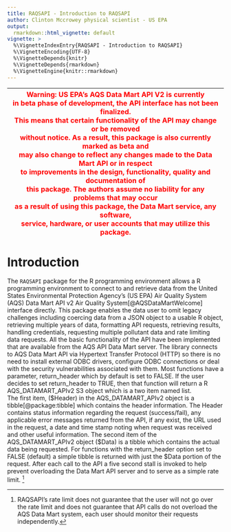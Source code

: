 ```yaml
---
title: RAQSAPI - Introduction to RAQSAPI
author: Clinton Mccrowey physical scientist - US EPA
output:
  rmarkdown::html_vignette: default
vignette: >
  %\VignetteIndexEntry{RAQSAPI - Introduction to RAQSAPI}
  %\VignetteEncoding{UTF-8}
  %\VignetteDepends{knitr}
  %\VignetteDepends{rmarkdown}
  %\VignetteEngine{knitr::rmarkdown}
---
```


| <span style="color:red"> Warning: US EPA's AQS Data Mart API V2 is currently \
in beta phase of development, the API interface has not been finalized. \
This means that certain functionality of the API may change or be removed \
without notice. As a result, this package is also currently marked as beta and \
may also change to reflect any changes made to the Data Mart API or in respect \
to improvements in the design, functionality, quality and documentation of \
this package. The authors assume no liability for any problems that may occur \
as a result of using this package, the Data Mart service, any software, \
service, hardware, or user accounts that may utilize this package. </span> |
| -- |

# Introduction

The `RAQSAPI` package for the R programming environment allows a R programming
  environment to connect to and retrieve data from the United States
  Environmental Protection Agency's (US EPA) Air Quality System (AQS) Data Mart
  API v2 Air Quality System[@AQSDataMartWelcome]
  interface directly. This package enables the data user to omit legacy
  challenges including coercing data from a JSON object to a usable R object,
  retrieving multiple years of data, formatting API requests, retrieving
  results, handling credentials, requesting multiple pollutant data and rate
  limiting data requests. All the basic functionality of the API have been
  implemented that are available from the AQS API Data Mart server. The library
  connects to AQS Data Mart API via Hypertext Transfer Protocol (HTTP) so there
  is no need to install external ODBC drivers, configure ODBC connections or
  deal with the security vulnerabilities associated with them. Most functions
  have a parameter, return_header which by default is set to FALSE. If the user
  decides to set return_header to TRUE, then that function will return a R
  AQS_DATAMART_APIv2 S3 object which is a two item named list.  
  The first item, (\$Header) in the AQS_DATAMART_APIv2 object is a
  tibble[@package:tibble] 
  which contains the header information. The Header contains status
  information regarding the request (success/fail), any applicable error
  messages returned from the API, if any exist, the URL used in the request, a
  date and time stamp noting when request was received and other useful
  information. The second item of the AQS_DATAMART_APIv2 object (\$Data) is a
  tibble which contains the actual data being requested. For functions with the
  return_header option set to FALSE (default) a simple tibble is returned with
  just the $Data portion of the request. After each call to the API a five
  second stall is invoked to help prevent overloading the Data Mart API server
  and to serve as a simple rate limit.  ^[RAQSAPI's rate limit does not
  guarantee that the user will not go over the rate limit and does not guarantee
  that API calls do not overload the AQS Data Mart system, each user should
  monitor their requests independently.]
